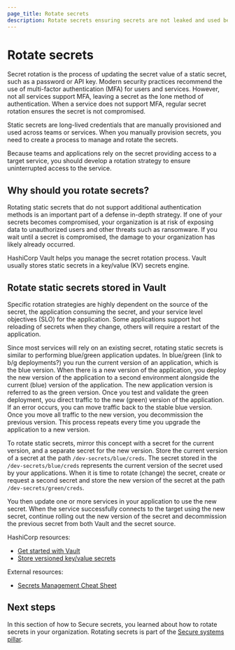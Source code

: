 ```yaml
---
page_title: Rotate secrets
description: Rotate secrets ensuring secrets are not leaked and used beyond their intended lifespan.
---
```


# Rotate secrets

Secret rotation is the process of updating the secret value of a static secret, such as a password or API key. Modern security practices recommend the use of multi-factor authentication (MFA) for users and services. However, not all services support MFA, leaving a secret as the lone method of authentication. When a service does not support MFA, regular secret rotation ensures the secret is not compromised.

Static secrets are long-lived credentials that are manually provisioned and used across teams or services. When you manually provision secrets, you need to create a  process to manage and rotate the secrets.

Because teams and applications rely on the secret providing access to a target service, you should develop a rotation strategy to ensure uninterrupted access to the service.

## Why should you rotate secrets?

Rotating static secrets that do not support additional authentication methods is an important part of a defense in-depth strategy. If one of your secrets becomes compromised, your organization is at risk of exposing data to unauthorized users and other threats such as ransomware. If you wait until a secret is compromised, the damage to your organization has likely already occurred.

HashiCorp Vault helps you manage the secret rotation process. Vault usually stores static secrets in a key/value (KV) secrets engine.

## Rotate static secrets stored in Vault

Specific rotation strategies are highly dependent on the source of the secret, the application consuming the secret, and your service level objectives (SLO) for the application. Some applications support hot reloading of secrets when they change, others will require a restart of the application.  

Since most services will rely on an existing secret, rotating static secrets is similar to performing blue/green application updates. In blue/green (link to b/g deployments?) you run the current version of an application, which is the blue version. When there is a new version of the application, you deploy the new version of the application to a second environment alongside the current (blue) version of the application. The new application version is referred to as the green version. Once you test and validate the green deployment, you direct traffic to the new (green) version of the application. If an error occurs, you can move traffic back to the stable blue version. Once you move all traffic to the new version, you decommission the previous version. This process repeats every time you upgrade the application to a new version.

To rotate static secrets, mirror this concept with a secret for the current version, and a separate secret for the new version. Store the current version of a secret at the path `/dev-secrets/blue/creds`. The secret stored in the `/dev-secrets/blue/creds` represents the current version of the secret used by your applications. When it is time to rotate (change) the secret, create or request a second secret and store the new version of the secret at the path `/dev-secrets/green/creds`.

You then update one or more services in your application to use the new secret. When the service successfully connects to the target using the new secret, continue rolling out the new version of the secret and decommission the previous secret from both Vault and the secret source.

HashiCorp resources:

- [Get started with Vault](/vault/tutorials/get-started)
- [Store versioned key/value secrets](/vault/tutorials/secrets-management/versioned-kv)

External resources:

- [Secrets Management Cheat Sheet](https://cheatsheetseries.owasp.org/cheatsheets/Secrets_Management_Cheat_Sheet.html)

## Next steps

In this section of how to Secure secrets, you learned about how to rotate secrets in your organization. Rotating secrets is part of the [Secure systems pillar](/well-architected-framework/secure-systems).